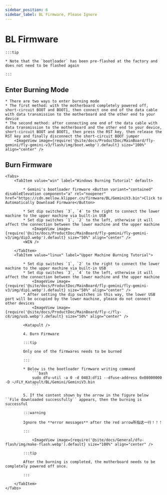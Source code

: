 ```yaml
---
sidebar_position: 6
sidebar_label: BL Firmware, Please Ignore
---
```



# BL Firmware

    :::tip

    * Note that the `bootloader` has been pre-flashed at the factory and does not need to be flashed again

    :::

## Enter Burning Mode


    * There are two ways to enter burning mode
    * The first method: with the motherboard completely powered off, short-circuit BOOT and BOOT1, then connect one end of the data cable with data transmission to the motherboard and the other end to your device
    * The second method: after connecting one end of the data cable with data transmission to the motherboard and the other end to your device, short-circuit BOOT and BOOT1, then press the RST key, then release the RST key and finally disconnect the short-circuit BOOT jumper
        <ImageView image={require('@site/docs/ProductDoc/MainBoard/fly-gemini/fly-gemini-v3/flash/img/boot.webp').default} size="100%" align="center" />

## Burn Firmware
    <Tabs>
        <TabItem value="win" label="Windows Burning Tutorial" default>

            * Gemini's bootloader firmware <Button variant="contained" disableElevation component="a" rel="noopener" href="https://cdn.mellow.klipper.cn/firmware/BL/GeminiV3.bin">Click to Automatically Download Firmware</Button>

            * Set dip switches `3`, `4` to the right to connect the lower machine to the upper machine via built-in USB
            * Set dip switches `1`, `2` to the left, otherwise it will affect the connection between the lower machine and the upper machine
                <ImageView image={require('@site/docs/ProductDoc/MainBoard/fly-gemini/fly-gemini-v3/img/dip3.webp').default} size="50%" align="center" />
            <WIN />

        </TabItem>
        <TabItem value="linux" label="Upper Machine Burning Tutorial">

            * Set dip switches `1`, `2` to the right to connect the lower machine to the upper machine via built-in USB
            * Set dip switches `3`, `4` to the left, otherwise it will affect the connection between the lower machine and the upper machine
                <ImageView image={require('@site/docs/ProductDoc/MainBoard/fly-gemini/fly-gemini-v3/img/dip1.webp').default} size="50%" align="center" />
            * After setting the dip switches in this way, the lower USB port will be occupied by the lower machine, please do not connect other devices
                <ImageView image={require('@site/docs/ProductDoc/MainBoard/fly-c/fly-c8/img/usb.webp').default} size="50%" align="center" />

            <Katapult />

            4. Burn Firmware

            :::tip

            Only one of the firmwares needs to be burned

            :::

            * Below is the bootloader firmware writing command
                ```bash
                sudo dfu-util -a 0 -d 0483:df11 --dfuse-address 0x08000000 -D ~/FLY_Katapult/BL/Gemini/GeminiV3.bin
                ```

            5. If the content shown by the arrow in the figure below ``File downloaded successfully`` appears, then the burning is successful

            :::warning

            Ignore the **error messages** after the red arrow所指这一行！！！

            :::

                <ImageView image={require('@site/docs/General/dfu-flash/img/make-flash.webp').default} size="100%" align="center" />

            :::tip

            After the burning is completed, the motherboard needs to be completely powered off once.

            :::

        </TabItem>
    </Tabs>
